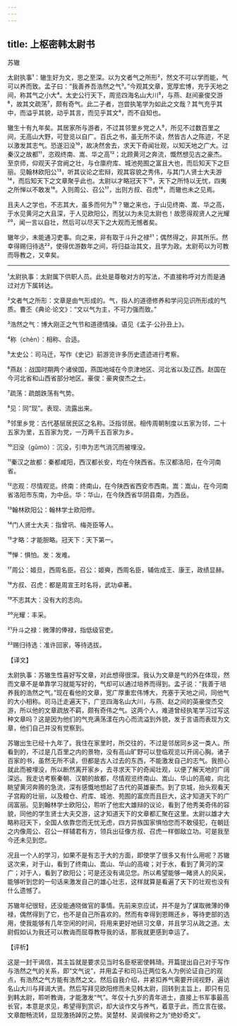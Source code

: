 ```yaml
---
---
---
```

title: 上枢密韩太尉书
---




苏辙

太尉执事¹：辙生好为文，思之至深。以为文者气之所形²，然文不可以学而能，气可以养而致。孟子曰：“我善养吾浩然之气³。”今观其文章，宽厚宏博，充乎天地之间，称其气之小大⁴。太史公行天下，周览四海名山大川⁵，与燕、赵间豪俊交游⁶，故其文疏荡⁷，颇有奇气。此二子者，岂尝执笔学为如此之文哉？其气充乎其中，而溢乎其貌，动乎其言，而见乎其文⁸，而不自知也。

辙生十有九年矣。其居家所与游者，不过其邻里乡党之人⁹，所见不过数百里之间，无高山大野，可登览以自广。百氏之书，虽无所不读，然皆古人之陈迹，不足以激发其志气。恐遂汩没¹⁰，故决然舍去，求天下奇闻壮观，以知天地之广大。过秦汉之故都¹¹，恣观终南、嵩、华之高¹²；北顾黄河之奔流，慨然想见古之豪杰。至京师，仰观天子宫阙之壮，与仓廪府库、城池苑囿之富且大也，而后知天下之巨丽。见翰林欧阳公¹³，听其议论之宏辩，观其容貌之秀伟，与其门人贤士大夫游¹⁴，而后知天下之文章聚乎此也。太尉以才略冠天下¹⁵，天下之所恃以无忧，四夷之所惮以不敢发¹⁶。入则周公、召公¹⁷，出则方叔、召虎¹⁸，而辙也未之见焉。

且夫人之学也，不志其大，虽多而何为¹⁹？辙之来也，于山见终南、嵩、华之高，于水见黄河之大且深，于人见欧阳公，而犹以为未见太尉也！故愿得观贤人之光耀²⁰，闻一言以自壮，然后可以尽天下之大观而无憾者矣。

辙年少，未能通习吏事。向之来，非有取于斗升之禄²¹；偶然得之，非其所乐。然幸得赐归待选²²，使得优游数年之间，将归益治其文，且学为政。太尉苟以为可教而辱教之，又幸矣。



***



¹太尉执事：太尉属下供职人员。此处是尊敬对方的写法，不直接称呼对方而是通过对方下属转达。

²文者气之所形：文章是由气形成的。气，指人的道德修养和学问见识所形成的气质。曹丕《典论·论文》：“文以气为主，不可力强而致。”

³浩然之气：博大刚正之气节和道德情操。语见《孟子·公孙丑上》。

⁴称（chèn）：相称、合适。

⁵太史公：司马迁，写作《史记》前游览许多历史遗迹进行考察。

⁶燕赵：战国时期两个诸侯国，燕国地域在今京津地区、河北省以及辽西。赵国在今河北省和山西省部分地区。豪俊：豪爽俊杰之士。

⁷疏荡：疏朗跌荡有气势。

⁸见：同“现”。表现、流露出来。

⁹邻里乡党：古代基层居民区之名称。泛指邻居。相传周朝制度以五家为邻，二十五家为里，五百家为党，一万两千五百家为乡。

¹⁰汩没（gǔmò）：沉没，引申为志气消沉而被埋没。

¹¹秦汉之故都：秦都咸阳，西汉都长安，均在今陕西省。东汉都洛阳，在今河南省。

¹²恣观：尽情观览。终南：终南山，在今陕西省西安市西南。嵩：嵩山，在今河南省洛阳市东南，为中岳。华：华山，在今陕西省华阴县南，为西岳。

¹³翰林欧阳公：翰林学士欧阳修。

¹⁴门人贤士大夫：指曾巩、梅尧臣等人。

¹⁵才略：才能胆略。冠天下：天下第一。

¹⁶惮：惧怕。发：发难。

¹⁷周公：姬旦，西周名臣。召公：姬奭，西周名臣，辅佐成王、康王，政绩显赫。

¹⁸方叔、召虎：都是周宣王时名将，武功卓著。

¹⁹不志其大：没有大的志向。

²⁰光耀：丰采。

²¹升斗之禄：微薄的俸禄，指低级官吏。

²²赐归待选：准许回家，等待选拔。

【译文】

太尉执事：苏辙生性喜好写文章，对此想得很深。我认为文章是气的外在体现，然而文章不是单靠学习就能写好的，气却可以通过培养而得到。孟子说：“我善于培养我的浩然之气。”现在看他的文章，宽广厚重宏伟博大，充塞于天地之间，同他气的大小相称。司马迁走遍天下，广览四海名山大川，与燕、赵之间的英豪俊杰交游，所以他的文章疏放不羁，颇有奇伟之气。这两个人，难道曾经执笔学习过写这种文章吗？这是因为他们的气充满荡漾在内心而流溢到外貌，发于言语而表现为文章，他们自己并没有觉察到。

苏辙出生已经十九年了。我住在家里时，所交往的，不过是邻居同乡这一类人。所看到的，不过是几百里之内的景物，没有高山旷野可以登临观览以开阔心胸。诸子百家的书，虽然无所不读，但都是古人过去的东西，不能激发自己的志气。我担心就此而被埋没，所以断然离开家乡，去寻求天下的奇闻壮观，以便了解天地的广阔深远。我走访考察秦朝、汉朝的故都，尽情观览终南山、嵩山、华山的高峻，向北眺望黄河奔腾的急流，深有感慨地想起了古代的英雄豪杰。到了京城，抬头观看天子宫殿的壮丽，以及粮仓、府库、城池、苑囿的富庶而且巨大，这才知道天下的广阔富丽。见到翰林学士欧阳公，聆听了他宏大雄辩的议论，看到了他秀美奇伟的容貌，同他的学生贤士大夫交游，这才知道天下的文章都汇聚在这里。太尉以雄才大略称冠天下，全国人依靠您而无忧无虑，四方异族国家惧怕您而不敢侵犯，在朝廷之内像周公、召公一样辅君有方，领兵出征像方叔、召虎一样御敌立功。可是我至今还未见到您。

况且一个人的学习，如果不是有志于大的方面，即使学了很多又有什么用呢？苏辙这次来，对于山，看到了终南山、嵩山、华山的高峻；对于水，看到了黄河的深广；对于人，看到了欧阳公；可是还没有谒见您。所以希望能够一睹贤人的风采，能够听到您的一句话来激发自己的雄心壮志，这样就算是看遍了天下的壮观也没有什么遗憾了。

苏辙年纪很轻，还没能通晓做官的事情。先前来京应试，并不是为了谋取微薄的俸禄，偶然得到了它，也不是自己所喜欢的。然而有幸得到恩赐还乡，等待吏部的选用，使我能够有几年空闲的时间，将用来更好地研习文章，并且学习从政之道。太尉假如认为我还可以教诲而屈尊教导我的话，那我就更感到幸运了。

【评析】

这是一封干谒信，其主旨就是要求见当时名臣枢密使韩琦。开篇提出自己对于写作与浩然之气的关系，即“文气说”，并用孟子和司马迁两位名人为例论证自己的观点，有浩然之气方能有浩然之文。然后自我介绍，并紧扣养气需要开阔视野，遍访名山大川与拜谒大贤。然后写拜见欧阳修而未见韩太尉，回转到主旨上，即只有见到韩太尉，聆听教诲，才能激发“气”。年仅十九岁的青年进士，直接上书军事最高长官，本意是求见，希望得到赏识，却大谈作文与养气，着意于此，而立言在彼。文章酣畅流转，显现激扬踔厉之势。吴楚材、吴调侯称之为“绝妙奇文”。